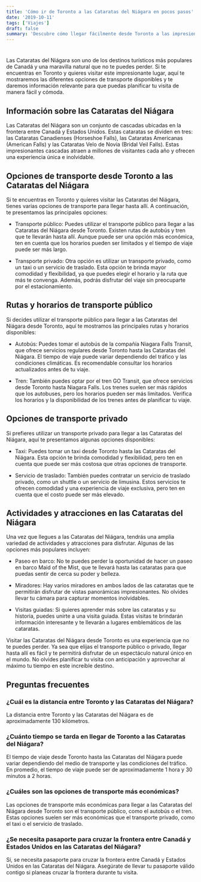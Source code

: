 ```yaml
---
title: 'Cómo ir de Toronto a las Cataratas del Niágara en pocos pasos'
date: '2019-10-11'
tags: ['Viajes']
draft: false
summary: 'Descubre cómo llegar fácilmente desde Toronto a las impresionantes Cataratas del Niágara con estos sencillos pasos. Una experiencia inolvidable.'
---
```

#

Las Cataratas del Niágara son uno de los destinos turísticos más populares de Canadá y una maravilla natural que no te puedes perder. Si te encuentras en Toronto y quieres visitar este impresionante lugar, aquí te mostraremos las diferentes opciones de transporte disponibles y te daremos información relevante para que puedas planificar tu visita de manera fácil y cómoda.

## Información sobre las Cataratas del Niágara

Las Cataratas del Niágara son un conjunto de cascadas ubicadas en la frontera entre Canadá y Estados Unidos. Estas cataratas se dividen en tres: las Cataratas Canadienses (Horseshoe Falls), las Cataratas Americanas (American Falls) y las Cataratas Velo de Novia (Bridal Veil Falls). Estas impresionantes cascadas atraen a millones de visitantes cada año y ofrecen una experiencia única e inolvidable.

## Opciones de transporte desde Toronto a las Cataratas del Niágara

Si te encuentras en Toronto y quieres visitar las Cataratas del Niágara, tienes varias opciones de transporte para llegar hasta allí. A continuación, te presentamos las principales opciones:

- Transporte público: Puedes utilizar el transporte público para llegar a las Cataratas del Niágara desde Toronto. Existen rutas de autobús y tren que te llevarán hasta allí. Aunque puede ser una opción más económica, ten en cuenta que los horarios pueden ser limitados y el tiempo de viaje puede ser más largo.

- Transporte privado: Otra opción es utilizar un transporte privado, como un taxi o un servicio de traslado. Esta opción te brinda mayor comodidad y flexibilidad, ya que puedes elegir el horario y la ruta que más te convenga. Además, podrás disfrutar del viaje sin preocuparte por el estacionamiento.

## Rutas y horarios de transporte público

Si decides utilizar el transporte público para llegar a las Cataratas del Niágara desde Toronto, aquí te mostramos las principales rutas y horarios disponibles:

- Autobús: Puedes tomar el autobús de la compañía Niagara Falls Transit, que ofrece servicios regulares desde Toronto hasta las Cataratas del Niágara. El tiempo de viaje puede variar dependiendo del tráfico y las condiciones climáticas. Es recomendable consultar los horarios actualizados antes de tu viaje.

- Tren: También puedes optar por el tren GO Transit, que ofrece servicios desde Toronto hasta Niagara Falls. Los trenes suelen ser más rápidos que los autobuses, pero los horarios pueden ser más limitados. Verifica los horarios y la disponibilidad de los trenes antes de planificar tu viaje.

## Opciones de transporte privado

Si prefieres utilizar un transporte privado para llegar a las Cataratas del Niágara, aquí te presentamos algunas opciones disponibles:

- Taxi: Puedes tomar un taxi desde Toronto hasta las Cataratas del Niágara. Esta opción te brinda comodidad y flexibilidad, pero ten en cuenta que puede ser más costosa que otras opciones de transporte.

- Servicio de traslado: También puedes contratar un servicio de traslado privado, como un shuttle o un servicio de limusina. Estos servicios te ofrecen comodidad y una experiencia de viaje exclusiva, pero ten en cuenta que el costo puede ser más elevado.

## Actividades y atracciones en las Cataratas del Niágara

Una vez que llegues a las Cataratas del Niágara, tendrás una amplia variedad de actividades y atracciones para disfrutar. Algunas de las opciones más populares incluyen:

- Paseo en barco: No te puedes perder la oportunidad de hacer un paseo en barco Maid of the Mist, que te llevará hasta las cataratas para que puedas sentir de cerca su poder y belleza.

- Miradores: Hay varios miradores en ambos lados de las cataratas que te permitirán disfrutar de vistas panorámicas impresionantes. No olvides llevar tu cámara para capturar momentos inolvidables.

- Visitas guiadas: Si quieres aprender más sobre las cataratas y su historia, puedes unirte a una visita guiada. Estas visitas te brindarán información interesante y te llevarán a lugares emblemáticos de las cataratas.



Visitar las Cataratas del Niágara desde Toronto es una experiencia que no te puedes perder. Ya sea que elijas el transporte público o privado, llegar hasta allí es fácil y te permitirá disfrutar de un espectáculo natural único en el mundo. No olvides planificar tu visita con anticipación y aprovechar al máximo tu tiempo en este increíble destino.

## Preguntas frecuentes

### ¿Cuál es la distancia entre Toronto y las Cataratas del Niágara?

La distancia entre Toronto y las Cataratas del Niágara es de aproximadamente 130 kilómetros.

### ¿Cuánto tiempo se tarda en llegar de Toronto a las Cataratas del Niágara?

El tiempo de viaje desde Toronto hasta las Cataratas del Niágara puede variar dependiendo del medio de transporte y las condiciones del tráfico. En promedio, el tiempo de viaje puede ser de aproximadamente 1 hora y 30 minutos a 2 horas.

### ¿Cuáles son las opciones de transporte más económicas?

Las opciones de transporte más económicas para llegar a las Cataratas del Niágara desde Toronto son el transporte público, como el autobús o el tren. Estas opciones suelen ser más económicas que el transporte privado, como el taxi o el servicio de traslado.

### ¿Se necesita pasaporte para cruzar la frontera entre Canadá y Estados Unidos en las Cataratas del Niágara?

Sí, se necesita pasaporte para cruzar la frontera entre Canadá y Estados Unidos en las Cataratas del Niágara. Asegúrate de llevar tu pasaporte válido contigo si planeas cruzar la frontera durante tu visita.
